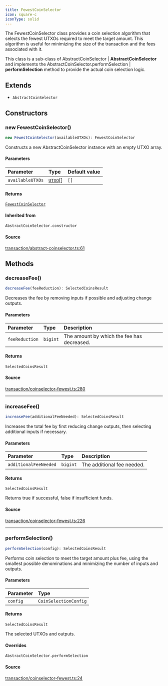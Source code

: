 ```yaml
---
title: FewestCoinSelector
icon: square-c
iconType: solid
---
```


The FewestCoinSelector class provides a coin selection algorithm that selects the fewest UTXOs required to meet the
target amount. This algorithm is useful for minimizing the size of the transaction and the fees associated with it.

This class is a sub-class of AbstractCoinSelector | **AbstractCoinSelector** and implements the
AbstractCoinSelector.performSelection | **performSelection** method to provide the actual coin selection
logic.

## Extends

- `AbstractCoinSelector`

## Constructors

### new FewestCoinSelector()

```ts
new FewestCoinSelector(availableUTXOs): FewestCoinSelector
```

Constructs a new AbstractCoinSelector instance with an empty UTXO array.

#### Parameters

| Parameter | Type | Default value |
| :------ | :------ | :------ |
| `availableUTXOs` | [`UTXO`](/sdk/content/classes/UTXO)[] | `[]` |

#### Returns

[`FewestCoinSelector`](/sdk/content/classes/FewestCoinSelector)

#### Inherited from

`AbstractCoinSelector.constructor`

#### Source

[transaction/abstract-coinselector.ts:61](https://github.com/dominant-strategies/quais.js/blob/b933caa87ef69ba5037d92b4910f17bf5321524f/src/transaction/abstract-coinselector.ts#L61)

## Methods

### decreaseFee()

```ts
decreaseFee(feeReduction): SelectedCoinsResult
```

Decreases the fee by removing inputs if possible and adjusting change outputs.

#### Parameters

| Parameter | Type | Description |
| :------ | :------ | :------ |
| `feeReduction` | `bigint` | The amount by which the fee has decreased. |

#### Returns

`SelectedCoinsResult`

#### Source

[transaction/coinselector-fewest.ts:280](https://github.com/dominant-strategies/quais.js/blob/b933caa87ef69ba5037d92b4910f17bf5321524f/src/transaction/coinselector-fewest.ts#L280)

***

### increaseFee()

```ts
increaseFee(additionalFeeNeeded): SelectedCoinsResult
```

Increases the total fee by first reducing change outputs, then selecting additional inputs if necessary.

#### Parameters

| Parameter | Type | Description |
| :------ | :------ | :------ |
| `additionalFeeNeeded` | `bigint` | The additional fee needed. |

#### Returns

`SelectedCoinsResult`

Returns true if successful, false if insufficient funds.

#### Source

[transaction/coinselector-fewest.ts:226](https://github.com/dominant-strategies/quais.js/blob/b933caa87ef69ba5037d92b4910f17bf5321524f/src/transaction/coinselector-fewest.ts#L226)

***

### performSelection()

```ts
performSelection(config): SelectedCoinsResult
```

Performs coin selection to meet the target amount plus fee, using the smallest possible denominations and
minimizing the number of inputs and outputs.

#### Parameters

| Parameter | Type |
| :------ | :------ |
| `config` | `CoinSelectionConfig` |

#### Returns

`SelectedCoinsResult`

The selected UTXOs and outputs.

#### Overrides

`AbstractCoinSelector.performSelection`

#### Source

[transaction/coinselector-fewest.ts:24](https://github.com/dominant-strategies/quais.js/blob/b933caa87ef69ba5037d92b4910f17bf5321524f/src/transaction/coinselector-fewest.ts#L24)
